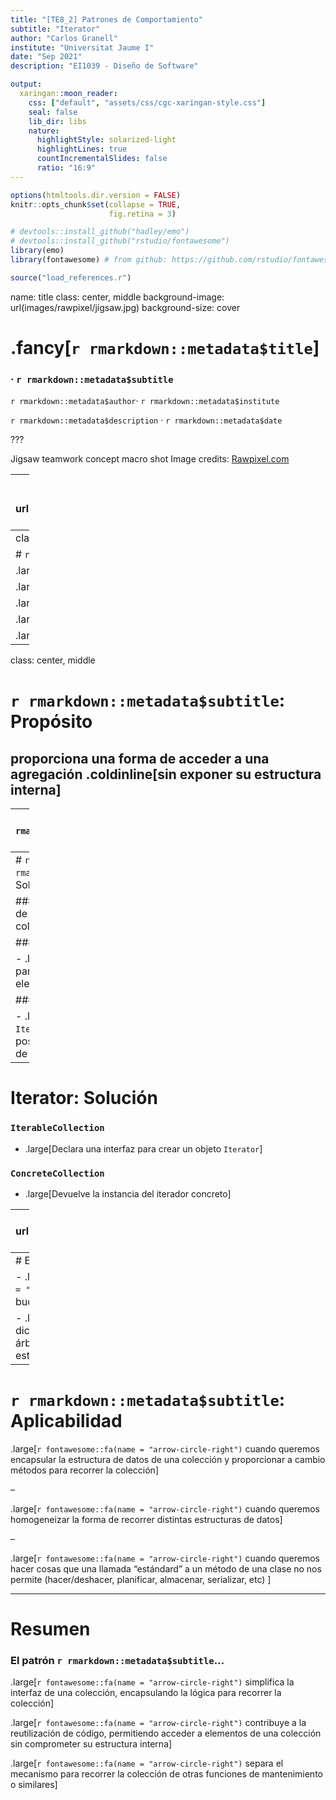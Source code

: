```yaml
---
title: "[TE8_2] Patrones de Comportamiento"
subtitle: "Iterator"
author: "Carlos Granell"
institute: "Universitat Jaume I"
date: "Sep 2021" 
description: "EI1039 - Diseño de Software"

output:
  xaringan::moon_reader:
    css: ["default", "assets/css/cgc-xaringan-style.css"]
    seal: false
    lib_dir: libs
    nature:
      highlightStyle: solarized-light
      highlightLines: true
      countIncrementalSlides: false
      ratio: "16:9"
---
```


```r
options(htmltools.dir.version = FALSE)
knitr::opts_chunk$set(collapse = TRUE,
                      fig.retina = 3)

# devtools::install_github("hadley/emo")
# devtools::install_github("rstudio/fontawesome")
library(emo)
library(fontawesome) # from github: https://github.com/rstudio/fontawesome

```

```r
source("load_references.r")
```

name: title
class: center, middle
background-image: url(images/rawpixel/jigsaw.jpg)
background-size: cover

# .fancy[`r rmarkdown::metadata$title`]

### &#183; `r rmarkdown::metadata$subtitle`


`r rmarkdown::metadata$author`&#183; `r rmarkdown::metadata$institute`

`r rmarkdown::metadata$description` &#183; `r rmarkdown::metadata$date`


???

Jigsaw teamwork concept macro shot
Image credits: [Rawpixel.com](https://www.rawpixel.com/image/678830)

---
class: inverse, center, middle
background-image: url(images/DivingDesingPatterns21.png)
background-size: cover


???
Image credits: [refactoring.guru](https://refactoring.guru/es/design-patterns/iterator)

---
class: inverse, center, middle

# `r rmarkdown::metadata$subtitle` Pattern

.large[Propósito]

.large[Problema]

.large[Solución]

.large[Estructura]

.large[Aplicabilidad]

---
class: center, middle

# `r rmarkdown::metadata$subtitle`: Propósito

## proporciona una forma de acceder a una agregación .coldinline[sin exponer su estructura interna]


---
# `r rmarkdown::metadata$subtitle`: Problema

### Un sistema tiene estructuras de datos diferentes (grafos, árboles, listas, etc.) que se recorren para obtener resultados similares

### Código duplicado para iterar o recorrer la colección

### Planificar o almacenar una llamada a un método¡?


---
# `r rmarkdown::metadata$subtitle`: Solución

### Lo que _cambia_: la forma de iterar diferentes colecciones de objetos 


### `Iterator`

-   .large[Declara una interfaz para acceder y recorrer elementos]


### `ConcreteIterator`

-   .large[Implementa la interfaz `Iterator`]
-   .large[Sabe la posición actual de recurrido de la colección]

---
# Iterator: Solución

### `IterableCollection`

-   .large[Declara una interfaz para crear un objeto `Iterator`]


### `ConcreteCollection`

-   .large[Devuelve la instancia del iterador concreto]


---
class: left, top
background-image: url(images/DivingDesingPatterns20.png)
background-size: contain

# Estructura

???

- las coleciones tienen al menos dos funciones: [mantenimiento](https://cgranell.github.io/ei1039/slides/TE5_1_composite.html#7) y recorrido. Relación con patrón Composite
- El mantenimiento incluye métodos para agregar y eliminar elementos
- El recorrido se refiere a acceder a los elementos y conocer el orden de acceso 
- Iterator separa el mecanismo para recorrer la coleción de otras funciones de mantenimiento o similares.

Image credits: [refactoring.guru](https://refactoring.guru/es/design-patterns/iterator)


---
# Ejemplos reales

- .large[Iteración `r fontawesome::fa(name = "equals")` repetición, recursión o bucles] 

- .large[El patrón Iterator implementa dicha iteración sobre arrays, vectores, árboles, u otros tipos de colecciones. Java está lleno de [Iterators](https://github.com/AdoptOpenJDK/openjdk-jdk11/blob/master/src/java.base/share/classes/java/util/Iterator.java)]

---
# `r rmarkdown::metadata$subtitle`: Aplicabilidad

.large[`r fontawesome::fa(name = "arrow-circle-right")` cuando queremos encapsular la estructura de datos de una colección y proporcionar a cambio métodos para recorrer la colección]

--

.large[`r fontawesome::fa(name = "arrow-circle-right")` cuando queremos homogeneizar la forma de recorrer distintas estructuras de datos]

--

.large[`r fontawesome::fa(name = "arrow-circle-right")` cuando queremos hacer cosas que una llamada "estándard" a un método de una clase no nos permite (hacer/deshacer, planificar, almacenar, serializar, etc) ]


---
# Resumen

### El patrón `r rmarkdown::metadata$subtitle`...

.large[`r fontawesome::fa(name = "arrow-circle-right")` simplifica la interfaz de una colección, encapsulando la lógica para recorrer la colección]

.large[`r fontawesome::fa(name = "arrow-circle-right")` contribuye a la reutilización de código, permitiendo acceder a elementos de una colección sin comprometer su estructura interna]


.large[`r fontawesome::fa(name = "arrow-circle-right")` separa el mecanismo para recorrer la colección de otras funciones de mantenimiento o similares]

